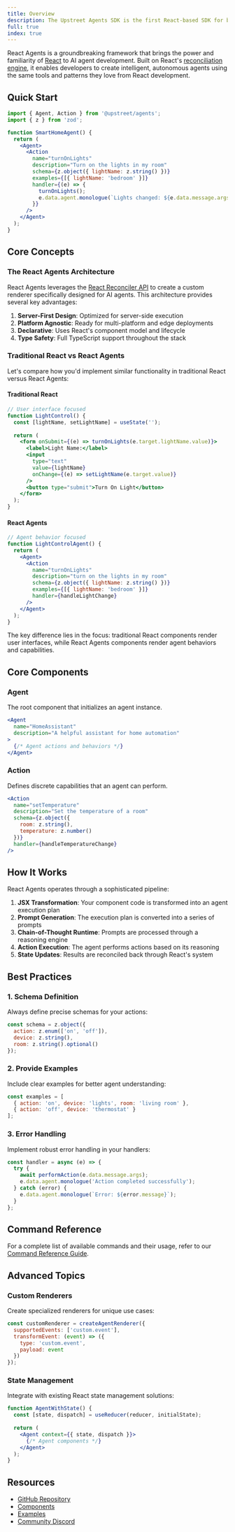 ```yaml
---
title: Overview
description: The Upstreet Agents SDK is the first React-based SDK for building and deploying headless AI agents, locally and in the cloud.
full: true
index: true
---
```

 

<InlineTOC items={toc} />

React Agents is a groundbreaking framework that brings the power and familiarity of [React](https://react.dev) to AI agent development. Built on React's [reconciliation engine](https://github.com/facebook/react/blob/main/packages/react-reconciler/README.md), it enables developers to create intelligent, autonomous agents using the same tools and patterns they love from React development.

## Quick Start

```jsx
import { Agent, Action } from '@upstreet/agents';
import { z } from 'zod';

function SmartHomeAgent() {
  return (
    <Agent>
      <Action
        name="turnOnLights"
        description="Turn on the lights in my room"
        schema={z.object({ lightName: z.string() })}
        examples={[{ lightName: 'bedroom' }]}
        handler={(e) => {
          turnOnLights();
          e.data.agent.monologue(`Lights changed: ${e.data.message.args.lightName}`);
        }}
      />
    </Agent>
  );
}
```

## Core Concepts

### The React Agents Architecture

React Agents leverages the [React Reconciler API](https://github.com/facebook/react/blob/main/packages/react-reconciler/README.md) to create a custom renderer specifically designed for AI agents. This architecture provides several key advantages:

1. **Server-First Design**: Optimized for server-side execution
2. **Platform Agnostic**: Ready for multi-platform and edge deployments
3. **Declarative**: Uses React's component model and lifecycle
4. **Type Safety**: Full TypeScript support throughout the stack

### Traditional React vs React Agents

Let's compare how you'd implement similar functionality in traditional React versus React Agents:

#### Traditional React
```jsx
// User interface focused
function LightControl() {
  const [lightName, setLightName] = useState('');
  
  return (
    <form onSubmit={(e) => turnOnLights(e.target.lightName.value)}>
      <label>Light Name:</label>
      <input
        type="text"
        value={lightName}
        onChange={(e) => setLightName(e.target.value)}
      />
      <button type="submit">Turn On Light</button>
    </form>
  );
}
```

#### React Agents
```jsx
// Agent behavior focused
function LightControlAgent() {
  return (
    <Agent>
      <Action
        name="turnOnLights"
        description="turn on the lights in my room"
        schema={z.object({ lightName: z.string() })}
        examples={[{ lightName: 'bedroom' }]}
        handler={handleLightChange}
      />
    </Agent>
  );
}
```

The key difference lies in the focus: traditional React components render user interfaces, while React Agents components render agent behaviors and capabilities.

## Core Components

### Agent
The root component that initializes an agent instance.

```jsx
<Agent
  name="HomeAssistant"
  description="A helpful assistant for home automation"
>
  {/* Agent actions and behaviors */}
</Agent>
```

### Action
Defines discrete capabilities that an agent can perform.

```jsx
<Action
  name="setTemperature"
  description="Set the temperature of a room"
  schema={z.object({
    room: z.string(),
    temperature: z.number()
  })}
  handler={handleTemperatureChange}
/>
```

## How It Works

React Agents operates through a sophisticated pipeline:

1. **JSX Transformation**: Your component code is transformed into an agent execution plan
2. **Prompt Generation**: The execution plan is converted into a series of prompts
3. **Chain-of-Thought Runtime**: Prompts are processed through a reasoning engine
4. **Action Execution**: The agent performs actions based on its reasoning
5. **State Updates**: Results are reconciled back through React's system

## Best Practices

### 1. Schema Definition
Always define precise schemas for your actions:

```jsx
const schema = z.object({
  action: z.enum(['on', 'off']),
  device: z.string(),
  room: z.string().optional()
});
```

### 2. Provide Examples
Include clear examples for better agent understanding:

```jsx
const examples = [
  { action: 'on', device: 'lights', room: 'living room' },
  { action: 'off', device: 'thermostat' }
];
```

### 3. Error Handling
Implement robust error handling in your handlers:

```jsx
const handler = async (e) => {
  try {
    await performAction(e.data.message.args);
    e.data.agent.monologue('Action completed successfully');
  } catch (error) {
    e.data.agent.monologue(`Error: ${error.message}`);
  }
};
```

## Command Reference

For a complete list of available commands and their usage, refer to our [Command Reference Guide](/concepts/usdk/command-reference).

## Advanced Topics

### Custom Renderers
Create specialized renderers for unique use cases:

```jsx
const customRenderer = createAgentRenderer({
  supportedEvents: ['custom.event'],
  transformEvent: (event) => ({
    type: 'custom.event',
    payload: event
  })
});
```

### State Management
Integrate with existing React state management solutions:

```jsx
function AgentWithState() {
  const [state, dispatch] = useReducer(reducer, initialState);
  
  return (
    <Agent context={{ state, dispatch }}>
      {/* Agent components */}
    </Agent>
  );
}
```

## Resources

- [GitHub Repository](https://github.com/upstreet/react-agents)
- [Components](/api/components)
- [Examples](/examples)
- [Community Discord](https://upstreet.ai/usdk-discord)